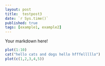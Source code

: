 ```yaml
---
layout: post
title:  testpost3
date: `r Sys.time()`
published: true
tags: [example1, example2]
---
```


Your markdown here!


```r
plot(1:10)
cat("hello cats and dogs hello hfffelllllo")
plot(c(1,2,3,4,5))
```
